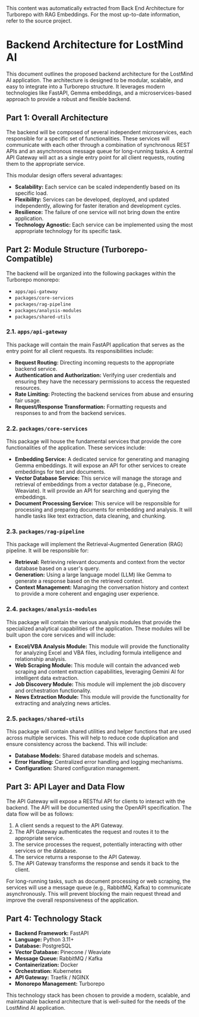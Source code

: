 <Info>
This content was automatically extracted from Back End Architecture for Turborepo with RAG Embeddings.
For the most up-to-date information, refer to the source project.
</Info>

# Backend Architecture for LostMind AI

This document outlines the proposed backend architecture for the LostMind AI application. The architecture is designed to be modular, scalable, and easy to integrate into a Turborepo structure. It leverages modern technologies like FastAPI, Gemma embeddings, and a microservices-based approach to provide a robust and flexible backend.

## Part 1: Overall Architecture

The backend will be composed of several independent microservices, each responsible for a specific set of functionalities. These services will communicate with each other through a combination of synchronous REST APIs and an asynchronous message queue for long-running tasks. A central API Gateway will act as a single entry point for all client requests, routing them to the appropriate service.

This modular design offers several advantages:

*   **Scalability:** Each service can be scaled independently based on its specific load.
*   **Flexibility:** Services can be developed, deployed, and updated independently, allowing for faster iteration and development cycles.
*   **Resilience:** The failure of one service will not bring down the entire application.
*   **Technology Agnostic:** Each service can be implemented using the most appropriate technology for its specific task.





## Part 2: Module Structure (Turborepo-Compatible)

The backend will be organized into the following packages within the Turborepo monorepo:

*   `apps/api-gateway`
*   `packages/core-services`
*   `packages/rag-pipeline`
*   `packages/analysis-modules`
*   `packages/shared-utils`

### 2.1. `apps/api-gateway`

This package will contain the main FastAPI application that serves as the entry point for all client requests. Its responsibilities include:

*   **Request Routing:** Directing incoming requests to the appropriate backend service.
*   **Authentication and Authorization:** Verifying user credentials and ensuring they have the necessary permissions to access the requested resources.
*   **Rate Limiting:** Protecting the backend services from abuse and ensuring fair usage.
*   **Request/Response Transformation:** Formatting requests and responses to and from the backend services.

### 2.2. `packages/core-services`

This package will house the fundamental services that provide the core functionalities of the application. These services include:

*   **Embedding Service:** A dedicated service for generating and managing Gemma embeddings. It will expose an API for other services to create embeddings for text and documents.
*   **Vector Database Service:** This service will manage the storage and retrieval of embeddings from a vector database (e.g., Pinecone, Weaviate). It will provide an API for searching and querying the embeddings.
*   **Document Processing Service:** This service will be responsible for processing and preparing documents for embedding and analysis. It will handle tasks like text extraction, data cleaning, and chunking.

### 2.3. `packages/rag-pipeline`

This package will implement the Retrieval-Augmented Generation (RAG) pipeline. It will be responsible for:

*   **Retrieval:** Retrieving relevant documents and context from the vector database based on a user's query.
*   **Generation:** Using a large language model (LLM) like Gemma to generate a response based on the retrieved context.
*   **Context Management:** Managing the conversation history and context to provide a more coherent and engaging user experience.

### 2.4. `packages/analysis-modules`

This package will contain the various analysis modules that provide the specialized analytical capabilities of the application. These modules will be built upon the core services and will include:

*   **Excel/VBA Analysis Module:** This module will provide the functionality for analyzing Excel and VBA files, including formula intelligence and relationship analysis.
*   **Web Scraping Module:** This module will contain the advanced web scraping and content extraction capabilities, leveraging Gemini AI for intelligent data extraction.
*   **Job Discovery Module:** This module will implement the job discovery and orchestration functionality.
*   **News Extraction Module:** This module will provide the functionality for extracting and analyzing news articles.

### 2.5. `packages/shared-utils`

This package will contain shared utilities and helper functions that are used across multiple services. This will help to reduce code duplication and ensure consistency across the backend. This will include:

*   **Database Models:** Shared database models and schemas.
*   **Error Handling:** Centralized error handling and logging mechanisms.
*   **Configuration:** Shared configuration management.





## Part 3: API Layer and Data Flow

The API Gateway will expose a RESTful API for clients to interact with the backend. The API will be documented using the OpenAPI specification. The data flow will be as follows:

1.  A client sends a request to the API Gateway.
2.  The API Gateway authenticates the request and routes it to the appropriate service.
3.  The service processes the request, potentially interacting with other services or the database.
4.  The service returns a response to the API Gateway.
5.  The API Gateway transforms the response and sends it back to the client.

For long-running tasks, such as document processing or web scraping, the services will use a message queue (e.g., RabbitMQ, Kafka) to communicate asynchronously. This will prevent blocking the main request thread and improve the overall responsiveness of the application.

## Part 4: Technology Stack

*   **Backend Framework:** FastAPI
*   **Language:** Python 3.11+
*   **Database:** PostgreSQL
*   **Vector Database:** Pinecone / Weaviate
*   **Message Queue:** RabbitMQ / Kafka
*   **Containerization:** Docker
*   **Orchestration:** Kubernetes
*   **API Gateway:** Traefik / NGINX
*   **Monorepo Management:** Turborepo

This technology stack has been chosen to provide a modern, scalable, and maintainable backend architecture that is well-suited for the needs of the LostMind AI application.


